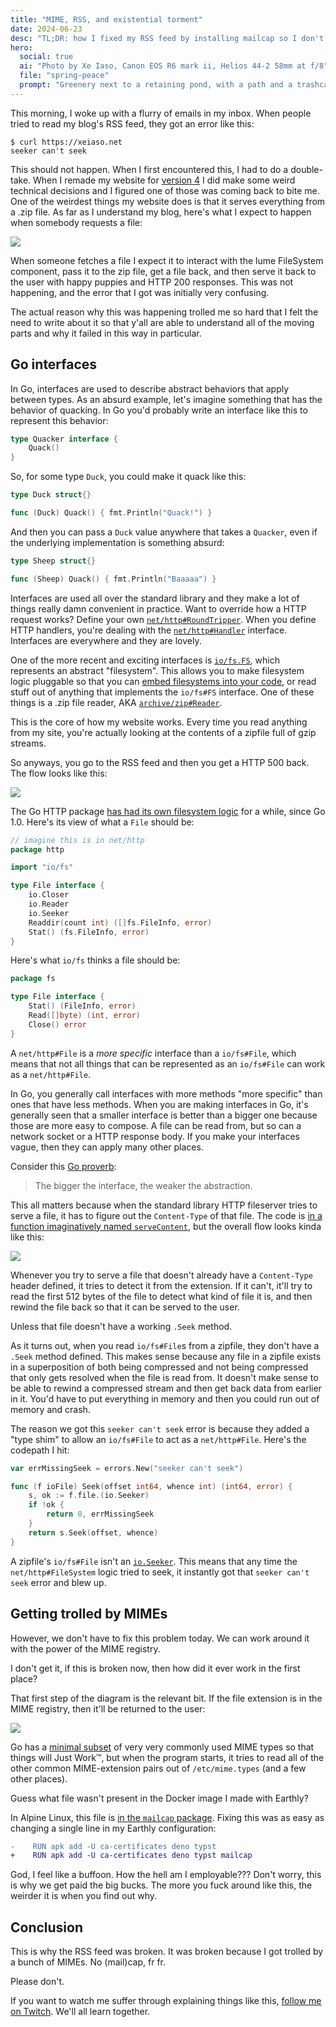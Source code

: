 ```yaml
---
title: "MIME, RSS, and existential torment"
date: 2024-06-23
desc: "TL;DR: how I fixed my RSS feed by installing mailcap so I don't get tormented by mimes"
hero:
  social: true
  ai: "Photo by Xe Iaso, Canon EOS R6 mark ii, Helios 44-2 58mm at f/8"
  file: "spring-peace"
  prompt: "Greenery next to a retaining pond, with a path and a trashcan. The sky is reflecting off of the water."
---
```


This morning, I woke up with a flurry of emails in my inbox. When people tried to read my blog's RSS feed, they got an error like this:

```
$ curl https://xeiaso.net
seeker can't seek
```

This should not happen. When I first encountered this, I had to do a double-take. When I remade my website for [version 4](/blog/xesite-v4/) I did make some weird technical decisions and I figured one of those was coming back to bite me. One of the weirdest things my website does is that it serves everything from a .zip file. As far as I understand my blog, here's what I expect to happen when somebody requests a file:

![](/static/blog/fixing-rss-mailcap/how-it-should-work.excalidraw.svg)

When someone fetches a file I expect it to interact with the lume FileSystem component, pass it to the zip file, get a file back, and then serve it back to the user with happy puppies and HTTP 200 responses. This was not happening, and the error that I got was initially very confusing.

The actual reason why this was happening trolled me so hard that I felt the need to write about it so that y'all are able to understand all of the moving parts and why it failed in this way in particular.

## Go interfaces

In Go, interfaces are used to describe abstract behaviors that apply between types. As an absurd example, let's imagine something that has the behavior of quacking. In Go you'd probably write an interface like this to represent this behavior:

```go
type Quacker interface {
    Quack()
}
```

So, for some type `Duck`, you could make it quack like this:

```go
type Duck struct{}

func (Duck) Quack() { fmt.Println("Quack!") }
```

And then you can pass a `Duck` value anywhere that takes a `Quacker`, even if the underlying implementation is something absurd:

```go
type Sheep struct{}

func (Sheep) Quack() { fmt.Println("Baaaaa") }
```

Interfaces are used all over the standard library and they make a lot of things really damn convenient in practice. Want to override how a HTTP request works? Define your own [`net/http#RoundTripper`](https://pkg.go.dev/net/http#RoundTripper). When you define HTTP handlers, you're dealing with the [`net/http#Handler`](https://pkg.go.dev/net/http#Handler) interface. Interfaces are everywhere and they are lovely.

One of the more recent and exciting interfaces is [`io/fs.FS`](https://pkg.go.dev/io/fs#FS), which represents an abstract "filesystem". This allows you to make filesystem logic pluggable so that you can [embed filesystems into your code](https://pkg.go.dev/embed#hdr-File_Systems), or read stuff out of anything that implements the `io/fs#FS` interface. One of these things is a .zip file reader, AKA [`archive/zip#Reader`](https://pkg.go.dev/archive/zip#Reader).

This is the core of how my website works. Every time you read anything from my site, you're actually looking at the contents of a zipfile full of gzip streams.

So anyways, you go to the RSS feed and then you get a HTTP 500 back. The flow looks like this:

![](/static/blog/fixing-rss-mailcap/how-it-broke.excalidraw.svg)

The Go HTTP package [has had its own filesystem logic](https://pkg.go.dev/net/http#FileSystem) for a while, since Go 1.0. Here's its view of what a `File` should be:

```go
// imagine this is in net/http
package http

import "io/fs"

type File interface {
	io.Closer
	io.Reader
	io.Seeker
	Readdir(count int) ([]fs.FileInfo, error)
	Stat() (fs.FileInfo, error)
}
```

Here's what `io/fs` thinks a file should be:

```go
package fs

type File interface {
	Stat() (FileInfo, error)
	Read([]byte) (int, error)
	Close() error
}
```

A `net/http#File` is a _more specific_ interface than a `io/fs#File`, which means that not all things that can be represented as an `io/fs#File` can work as a `net/http#File`.

<Conv name="Mara" mood="hacker">
In Go, you generally call interfaces with more methods "more specific" than ones that have less methods. When you are making interfaces in Go, it's generally seen that a smaller interface is better than a bigger one because those are more easy to compose. A file can be read from, but so can a network socket or a HTTP response body. If you make your interfaces vague, then they can apply many other places.

Consider this [Go proverb](https://go-proverbs.github.io/):

<BlockQuote>
The bigger the interface, the weaker the abstraction.
</BlockQuote>
</Conv>

This all matters because when the standard library HTTP fileserver tries to serve a file, it has to figure out the `Content-Type` of that file. The code is [in a function imaginatively named `serveContent`](https://github.com/golang/go/blob/2073b35e07ce9cea47ee1fbe763b304d2371954f/src/net/http/fs.go#L242-L254), but the overall flow looks kinda like this:

![](/static/blog/fixing-rss-mailcap/serveContent-flow.excalidraw.svg)

Whenever you try to serve a file that doesn't already have a `Content-Type` header defined, it tries to detect it from the extension. If it can't, it'll try to read the first 512 bytes of the file to detect what kind of file it is, and then rewind the file back so that it can be served to the user.

Unless that file doesn't have a working `.Seek` method.

As it turns out, when you read `io/fs#File`s from a zipfile, they don't have a `.Seek` method defined. This makes sense because any file in a zipfile exists in a superposition of both being compressed and not being compressed that only gets resolved when the file is read from. It doesn't make sense to be able to rewind a compressed stream and then get back data from earlier in it. You'd have to put everything in memory and then you could run out of memory and crash.

The reason we got this `seeker can't seek` error is because they added a "type shim" to allow an `io/fs#File` to act as a `net/http#File`. Here's the codepath I hit:

```go
var errMissingSeek = errors.New("seeker can't seek")

func (f ioFile) Seek(offset int64, whence int) (int64, error) {
	s, ok := f.file.(io.Seeker)
	if !ok {
		return 0, errMissingSeek
	}
	return s.Seek(offset, whence)
}
```

A zipfile's `io/fs#File` isn't an [`io.Seeker`](https://pkg.go.dev/io#Seeker). This means that any time the `net/http#FileSystem` logic tried to seek, it instantly got that `seeker can't seek` error and blew up.

## Getting trolled by MIMEs

However, we don't have to fix this problem today. We can work around it with the power of the MIME registry.

<Conv name="Aoi" mood="wut">
  I don't get it, if this is broken now, then how did it ever work in the first
  place?
</Conv>

That first step of the diagram is the relevant bit. If the file extension is in the MIME registry, then it'll be returned to the user:

![](/static/blog/fixing-rss-mailcap/mime-registry.excalidraw.svg)

Go has a [minimal subset](https://github.com/golang/go/blob/2073b35e07ce9cea47ee1fbe763b304d2371954f/src/mime/type.go#L60-L77) of very very commonly used MIME types so that things will Just Work™️, but when the program starts, it tries to read all of the other common MIME-extension pairs out of `/etc/mime.types` (and a few other places).

Guess what file wasn't present in the Docker image I made with Earthly?

In Alpine Linux, this file is [in the `mailcap` package](https://pkgs.alpinelinux.org/contents?file=mime.types&path=&name=&branch=edge&repo=main&arch=ppc64le). Fixing this was as easy as changing a single line in my Earthly configuration:

```diff
-    RUN apk add -U ca-certificates deno typst
+    RUN apk add -U ca-certificates deno typst mailcap
```

<Conv name="Cadey" mood="coffee">
  God, I feel like a buffoon. How the hell am I employable???
</Conv>
<Conv name="Numa" mood="happy">
  Don't worry, this is why we get paid the big bucks. The more you fuck around
  like this, the weirder it is when you find out why.
</Conv>

## Conclusion

This is why the RSS feed was broken. It was broken because I got trolled by a bunch of MIMEs. No (mail)cap, fr fr.

<Conv name="Aoi" mood="coffee">
  Please don't.
</Conv>

If you want to watch me suffer through explaining things like this, [follow me on Twitch](https://twitch.tv/princessxen). We'll all learn together.

